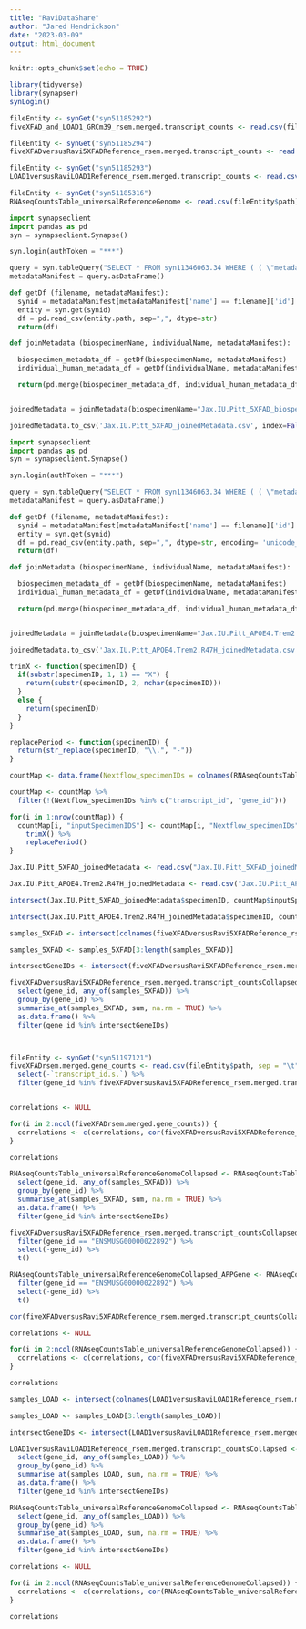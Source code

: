 ```yaml
---
title: "RaviDataShare"
author: "Jared Hendrickson"
date: "2023-03-09"
output: html_document
---
```


```r
knitr::opts_chunk$set(echo = TRUE)
```

```r

library(tidyverse)
library(synapser)
synLogin()

```

```r

fileEntity <- synGet("syn51185292")
fiveXFAD_and_LOAD1_GRCm39_rsem.merged.transcript_counts <- read.csv(fileEntity$path, sep = "\t")

fileEntity <- synGet("syn51185294")
fiveXFADversusRavi5XFADReference_rsem.merged.transcript_counts <- read.csv(fileEntity$path, sep = "\t")

fileEntity <- synGet("syn51185293")
LOAD1versusRaviLOAD1Reference_rsem.merged.transcript_counts <- read.csv(fileEntity$path, sep = "\t")

fileEntity <- synGet("syn51185316")
RNAseqCountsTable_universalReferenceGenome <- read.csv(fileEntity$path)

```


```python

import synapseclient
import pandas as pd
syn = synapseclient.Synapse()

syn.login(authToken = "***")

query = syn.tableQuery("SELECT * FROM syn11346063.34 WHERE ( ( \"metadataType\" = 'assay' OR \"metadataType\" = 'biospecimen' OR \"metadataType\" = 'individual' ) AND ( \"study\" HAS ( 'Jax.IU.Pitt_5XFAD') ) )")
metadataManifest = query.asDataFrame()

def getDf (filename, metadataManifest):
  synid = metadataManifest[metadataManifest['name'] == filename]['id'].values[0]
  entity = syn.get(synid)
  df = pd.read_csv(entity.path, sep=",", dtype=str)
  return(df)

def joinMetadata (biospecimenName, individualName, metadataManifest):

  biospecimen_metadata_df = getDf(biospecimenName, metadataManifest)
  individual_human_metadata_df = getDf(individualName, metadataManifest)

  return(pd.merge(biospecimen_metadata_df, individual_human_metadata_df, on="individualID"))


joinedMetadata = joinMetadata(biospecimenName="Jax.IU.Pitt_5XFAD_biospecimen_metadata.csv", individualName="Jax.IU.Pitt_5XFAD_individual_metadata.csv", metadataManifest=metadataManifest)

joinedMetadata.to_csv('Jax.IU.Pitt_5XFAD_joinedMetadata.csv', index=False)

```

```python

import synapseclient
import pandas as pd
syn = synapseclient.Synapse()

syn.login(authToken = "***")

query = syn.tableQuery("SELECT * FROM syn11346063.34 WHERE ( ( \"metadataType\" = 'assay' OR \"metadataType\" = 'biospecimen' OR \"metadataType\" = 'individual' ) AND ( \"study\" HAS ( 'Jax.IU.Pitt_APOE4.Trem2.R47H' ) ) )")
metadataManifest = query.asDataFrame()

def getDf (filename, metadataManifest):
  synid = metadataManifest[metadataManifest['name'] == filename]['id'].values[0]
  entity = syn.get(synid)
  df = pd.read_csv(entity.path, sep=",", dtype=str, encoding= 'unicode_escape')
  return(df)

def joinMetadata (biospecimenName, individualName, metadataManifest):

  biospecimen_metadata_df = getDf(biospecimenName, metadataManifest)
  individual_human_metadata_df = getDf(individualName, metadataManifest)

  return(pd.merge(biospecimen_metadata_df, individual_human_metadata_df, on="individualID"))


joinedMetadata = joinMetadata(biospecimenName="Jax.IU.Pitt_APOE4.Trem2.R47H_biospecimen_metadata.csv", individualName="Jax.IU.Pitt_APOE4.Trem2.R47H_individual_metadata.csv", metadataManifest=metadataManifest)

joinedMetadata.to_csv('Jax.IU.Pitt_APOE4.Trem2.R47H_joinedMetadata.csv', index=False)

```

```r

trimX <- function(specimenID) {
  if(substr(specimenID, 1, 1) == "X") {
    return(substr(specimenID, 2, nchar(specimenID)))
  }
  else {
    return(specimenID)
  }
}

replacePeriod <- function(specimenID) {
  return(str_replace(specimenID, "\\.", "-"))
}

```

```r

countMap <- data.frame(Nextflow_specimenIDs = colnames(RNAseqCountsTable_universalReferenceGenome), inputSpecimenIDS = NA)

countMap <- countMap %>%
  filter(!(Nextflow_specimenIDs %in% c("transcript_id", "gene_id")))

for(i in 1:nrow(countMap)) {
  countMap[i, "inputSpecimenIDS"] <- countMap[i, "Nextflow_specimenIDs"] %>% 
    trimX() %>% 
    replacePeriod()
}

```

```r

Jax.IU.Pitt_5XFAD_joinedMetadata <- read.csv("Jax.IU.Pitt_5XFAD_joinedMetadata.csv")

Jax.IU.Pitt_APOE4.Trem2.R47H_joinedMetadata <- read.csv("Jax.IU.Pitt_APOE4.Trem2.R47H_joinedMetadata.csv")

```

```r

intersect(Jax.IU.Pitt_5XFAD_joinedMetadata$specimenID, countMap$inputSpecimenIDS)

intersect(Jax.IU.Pitt_APOE4.Trem2.R47H_joinedMetadata$specimenID, countMap$inputSpecimenIDS)

```

```r

samples_5XFAD <- intersect(colnames(fiveXFADversusRavi5XFADReference_rsem.merged.transcript_counts), colnames(RNAseqCountsTable_universalReferenceGenome))

samples_5XFAD <- samples_5XFAD[3:length(samples_5XFAD)]

```


```r

intersectGeneIDs <- intersect(fiveXFADversusRavi5XFADReference_rsem.merged.transcript_counts$gene_id, RNAseqCountsTable_universalReferenceGenome$gene_id)

fiveXFADversusRavi5XFADReference_rsem.merged.transcript_countsCollapsed <- fiveXFADversusRavi5XFADReference_rsem.merged.transcript_counts %>%
  select(gene_id, any_of(samples_5XFAD)) %>%
  group_by(gene_id) %>%
  summarise_at(samples_5XFAD, sum, na.rm = TRUE) %>%
  as.data.frame() %>%
  filter(gene_id %in% intersectGeneIDs)



fileEntity <- synGet("syn51197121")
fiveXFADrsem.merged.gene_counts <- read.csv(fileEntity$path, sep = "\t") %>%
  select(-`transcript_id.s.`) %>%
  filter(gene_id %in% fiveXFADversusRavi5XFADReference_rsem.merged.transcript_countsCollapsed$gene_id)


correlations <- NULL

for(i in 2:ncol(fiveXFADrsem.merged.gene_counts)) {
  correlations <- c(correlations, cor(fiveXFADversusRavi5XFADReference_rsem.merged.transcript_countsCollapsed[,i], fiveXFADrsem.merged.gene_counts[,i]))
}

correlations


```


```r

RNAseqCountsTable_universalReferenceGenomeCollapsed <- RNAseqCountsTable_universalReferenceGenome %>%
  select(gene_id, any_of(samples_5XFAD)) %>%
  group_by(gene_id) %>%
  summarise_at(samples_5XFAD, sum, na.rm = TRUE) %>%
  as.data.frame() %>%
  filter(gene_id %in% intersectGeneIDs)

```


```r

fiveXFADversusRavi5XFADReference_rsem.merged.transcript_countsCollapsed_APPGene <- fiveXFADversusRavi5XFADReference_rsem.merged.transcript_countsCollapsed %>%
  filter(gene_id == "ENSMUSG00000022892") %>%
  select(-gene_id) %>%
  t()

RNAseqCountsTable_universalReferenceGenomeCollapsed_APPGene <- RNAseqCountsTable_universalReferenceGenomeCollapsed %>% 
  filter(gene_id == "ENSMUSG00000022892") %>%
  select(-gene_id) %>%
  t()

cor(fiveXFADversusRavi5XFADReference_rsem.merged.transcript_countsCollapsed_APPGene, RNAseqCountsTable_universalReferenceGenomeCollapsed_APPGene)

```

```r

correlations <- NULL

for(i in 2:ncol(RNAseqCountsTable_universalReferenceGenomeCollapsed)) {
  correlations <- c(correlations, cor(fiveXFADversusRavi5XFADReference_rsem.merged.transcript_countsCollapsed[,i], RNAseqCountsTable_universalReferenceGenomeCollapsed[,i]))
}

correlations

```

```r

samples_LOAD <- intersect(colnames(LOAD1versusRaviLOAD1Reference_rsem.merged.transcript_counts), colnames(RNAseqCountsTable_universalReferenceGenome))

samples_LOAD <- samples_LOAD[3:length(samples_LOAD)]

```


```r

intersectGeneIDs <- intersect(LOAD1versusRaviLOAD1Reference_rsem.merged.transcript_counts$gene_id, RNAseqCountsTable_universalReferenceGenome$gene_id)

LOAD1versusRaviLOAD1Reference_rsem.merged.transcript_countsCollapsed <- LOAD1versusRaviLOAD1Reference_rsem.merged.transcript_counts %>%
  select(gene_id, any_of(samples_LOAD)) %>%
  group_by(gene_id) %>%
  summarise_at(samples_LOAD, sum, na.rm = TRUE) %>%
  as.data.frame() %>%
  filter(gene_id %in% intersectGeneIDs)

```


```r

RNAseqCountsTable_universalReferenceGenomeCollapsed <- RNAseqCountsTable_universalReferenceGenome %>%
  select(gene_id, any_of(samples_LOAD)) %>%
  group_by(gene_id) %>%
  summarise_at(samples_LOAD, sum, na.rm = TRUE) %>%
  as.data.frame() %>%
  filter(gene_id %in% intersectGeneIDs)

```

```r

correlations <- NULL

for(i in 2:ncol(RNAseqCountsTable_universalReferenceGenomeCollapsed)) {
  correlations <- c(correlations, cor(RNAseqCountsTable_universalReferenceGenomeCollapsed[,i], LOAD1versusRaviLOAD1Reference_rsem.merged.transcript_countsCollapsed[,i]))
}

correlations

```